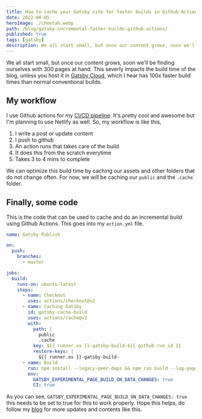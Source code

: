 ```yaml
---
title: How to cache your Gatsby site for faster builds in Github Actions?
date: 2022-08-05
heroImage: ./cheetah.webp
path: /blog/gatsby-incremental-faster-builds-github-actions/
published: true
tags: [gatsby]
description: We all start small, but once our content grows, soon we'll be finding ourselves with 300 pages at hand. This severly impacts the build time of the blog, unless you host it in Gatsby Cloud, which I hear has 100x faster build times than normal conventional builds. Click to read more...
---
```


We all start small, but once our content grows, soon we'll be finding ourselves with 300 pages at hand. This severly impacts the build time of the blog, unless you host it in [Gatsby Cloud](https://samuellawrentz.com/blog/gatsby-incremental-faster-builds-github-actions/), which I hear has 100x faster build times than normal conventional builds.

## My workflow
I use Github actions for my [CI/CD pipeline](https://samuellawrentz.com/blog/jira-git-commit-workflow-vscode-extension/). It's pretty cool and awesome but I'm planning to use Netlify as well. So, my workflow is like this,
1. I write a post or update content
2. I push to github
3. An action runs that takes care of the build
4. It does this from the scratch everytime
5. Takes 3 to 4 mins to complete

We can optimize this build time by caching our assets and other folders that do not change often. For now, we will be caching our `public` and the `.cache` folder.

## Finally, some code
This is the code that can be used to cache and do an incremental build using Github Actions. This goes into my `action.yml` file.
```yml
name: Gatsby Publish

on:
  push:
    branches:
      - master

jobs:
  build:
    runs-on: ubuntu-latest
    steps:
      - name: Checkout
        uses: actions/checkout@v2
      - name: Caching Gatsby
        id: gatsby-cache-build
        uses: actions/cache@v2
        with:
          path: |
            public
            .cache
          key: ${{ runner.os }}-gatsby-build-${{ github.run_id }}
          restore-keys: |
            ${{ runner.os }}-gatsby-build-
      - name: Build
        run: npm install --legacy-peer-deps && npm run build --log-pages
        env:
          GATSBY_EXPERIMENTAL_PAGE_BUILD_ON_DATA_CHANGES: true
          CI: true
```

As you can see, `GATSBY_EXPERIMENTAL_PAGE_BUILD_ON_DATA_CHANGES: true` this needs to be set to true for this to work properly. Hope this helps, do follow my [blog](https://samuellawrentz.com/blog/vim-experience-nvim-dev-experience/) for more updates and contents like this.
